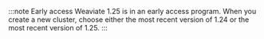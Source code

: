 :::note Early access
Weaviate 1.25 is in an early access program. When you create a new cluster, choose either the most recent version of 1.24 or the most recent version of 1.25.
:::